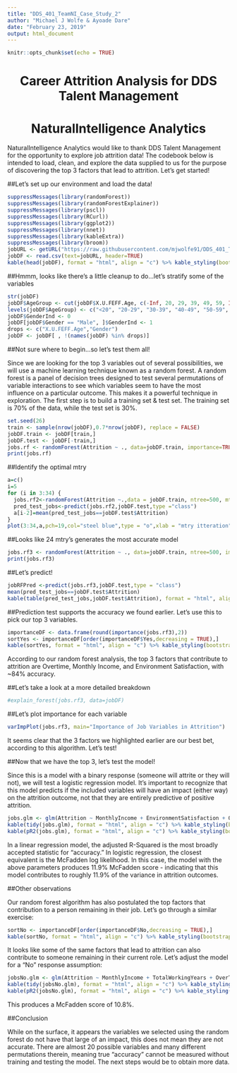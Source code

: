 ```yaml
---
title: "DDS_401_TeamNI_Case_Study_2"
author: "Michael J Wolfe & Ayoade Dare"
date: "February 23, 2019"
output: html_document
---
```


```r
knitr::opts_chunk$set(echo = TRUE)
```
<center> <h1>Career Attrition Analysis for DDS Talent Management</h1> </center>
<center> <h1>NaturalIntelligence Analytics</h1> </center>

NaturalIntelligence Analytics would like to thank DDS Talent Management for the opportunity to explore job attrition data! The codebook below is intended to load, clean, and explore the data supplied to us for the purpose of discovering the top 3 factors that lead to attrition. Let's get started!

##Let's set up our environment and load the data!

```r
suppressMessages(library(randomForest))
suppressMessages(library(randomForestExplainer))
suppressMessages(library(pscl))
suppressMessages(library(RCurl))
suppressMessages(library(ggplot2))
suppressMessages(library(nnet))
suppressMessages(library(kableExtra))
suppressMessages(library(broom))
jobURL <- getURL("https://raw.githubusercontent.com/mjwolfe91/DDS_401_TeamNI_Case_Study2/master/Data/CaseStudy2-data.csv")
jobDF <- read.csv(text=jobURL, header=TRUE)
kable(head(jobDF), format = "html", align = "c") %>% kable_styling(bootstrap_options = c("striped", "hover"))
```

##Hmmm, looks like there's a little cleanup to do...let's stratify some of the variables

```r
str(jobDF)
jobDF$AgeGroup <- cut(jobDF$X.U.FEFF.Age, c(-Inf, 20, 29, 39, 49, 59, Inf))
levels(jobDF$AgeGroup) <- c("<20", "20-29", "30-39", "40-49", "50-59", "60+")
jobDF$GenderInd <- 0
jobDF[jobDF$Gender == "Male", ]$GenderInd <- 1
drops <- c("X.U.FEFF.Age","Gender")
jobDF <- jobDF[ , !(names(jobDF) %in% drops)]
```
##Not sure where to begin...so let's test them all!

Since we are looking for the top 3 variables out of several possibilities, we will use a machine learning technique known as a random forest. A random forest is a panel of decision trees designed to test several permutations of variable interactions to see which variables seem to have the most influence on a particular outcome. This makes it a powerful technique in exploration. The first step is to build a training set & test set. The training set is 70% of the data, while the test set is 30%.

```r
set.seed(26)
train <- sample(nrow(jobDF),0.7*nrow(jobDF), replace = FALSE)
jobDF.train <- jobDF[train,]
jobDF.test <- jobDF[-train,]
jobs.rf <- randomForest(Attrition ~ ., data=jobDF.train, importance=TRUE)
print(jobs.rf)
```
##Identify the optimal mtry

```r
a=c()
i=5
for (i in 3:34) {
  jobs.rf2<-randomForest(Attrition ~.,data = jobDF.train, ntree=500, mtry=i, importance=TRUE)
  pred_test_jobs<-predict(jobs.rf2,jobDF.test,type ="class")
  a[i-2]=mean(pred_test_jobs==jobDF.test$Attrition)
}
plot(3:34,a,pch=19,col="steel blue",type = "o",xlab = "mtry itteration", ylab = "Accuracy %",main = "Model optimization")
```

##Looks like 24 mtry's generates the most accurate model

```r
jobs.rf3 <- randomForest(Attrition ~ ., data=jobDF.train, ntree=500, importance=TRUE, mtry=24)
print(jobs.rf3)
```

##Let's predict!

```r
jobRFPred <-predict(jobs.rf3,jobDF.test,type = "class")
mean(pred_test_jobs==jobDF.test$Attrition)
kable(table(pred_test_jobs,jobDF.test$Attrition), format = "html", align = "c") %>% kable_styling(bootstrap_options = c("striped", "hover"))
```

##Prediction test supports the accuracy we found earlier. Let's use this to pick our top 3 variables.

```r
importanceDF <- data.frame(round(importance(jobs.rf3),2))
sortYes <- importanceDF[order(importanceDF$Yes,decreasing = TRUE),]
kable(sortYes, format = "html", align = "c") %>% kable_styling(bootstrap_options = c("striped", "hover"))
```

According to our random forest analysis, the top 3 factors that contribute to attrition are Overtime, Monthly Income, and Environment Satisfaction, with ~84% accuracy.

##Let's take a look at a more detailed breakdown

```r
#explain_forest(jobs.rf3, data=jobDF)
```

##Let's plot importance for each variable

```r
varImpPlot(jobs.rf3, main="Importance of Job Variables in Attrition")
```

It seems clear that the 3 factors we highlighted earlier are our best bet, according to this algorithm. Let's test!

##Now that we have the top 3, let's test the model!

Since this is a model with a binary response (someone will attrite or they will not), we will test a logistic regression model. It's important to recognize that this model predicts if the included variables will have an impact (either way) on the attrition outcome, not that they are entirely predictive of positive attrition.

```r
jobs.glm <- glm(Attrition ~ MonthlyIncome + EnvironmentSatisfaction + OverTime, data=jobDF, family=binomial(link='logit'))
kable(tidy(jobs.glm), format = "html", align = "c") %>% kable_styling(bootstrap_options = c("striped", "hover"))
kable(pR2(jobs.glm), format = "html", align = "c") %>% kable_styling(bootstrap_options = c("striped", "hover"))
```

In a linear regression model, the adjusted R-Squared is the most broadly accepted statistic for "accuracy." In logistic regression, the closest equivalent is the McFadden log likelihood. In this case, the model with the above parameters produces 11.9% McFadden score - indicating that this model contributes to roughly 11.9% of the variance in attrition outcomes.

##Other observations

Our random forest algorithm has also postulated the top factors that contribution to a person remaining in their job. Let's go through a similar exercise:

```r
sortNo <- importanceDF[order(importanceDF$No,decreasing = TRUE),]
kable(sortNo, format = "html", align = "c") %>% kable_styling(bootstrap_options = c("striped", "hover"))
```

It looks like some of the same factors that lead to attrition can also contribute to someone remaining in their current role. Let's adjust the model for a "No" response assumption:

```r
jobsNo.glm <- glm(Attrition ~ MonthlyIncome + TotalWorkingYears + OverTime, data=jobDF, family=binomial(link='logit'))
kable(tidy(jobsNo.glm), format = "html", align = "c") %>% kable_styling(bootstrap_options = c("striped", "hover"))
kable(pR2(jobsNo.glm), format = "html", align = "c") %>% kable_styling(bootstrap_options = c("striped", "hover"))
```

This produces a McFadden score of 10.8%.

##Conclusion

While on the surface, it appears the variables we selected using the random forest do not have that large of an impact, this does not mean they are not accurate. There are almost 20 possible variables and many different permutations therein, meaning true "accuracy" cannot be measured without training and testing the model. The next steps would be to obtain more data.